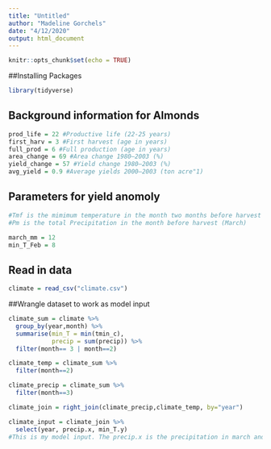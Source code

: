 ```yaml
---
title: "Untitled"
author: "Madeline Gorchels"
date: "4/12/2020"
output: html_document
---
```


```r
knitr::opts_chunk$set(echo = TRUE)
```

##Installing Packages

```r
library(tidyverse)
```

## Background information for Almonds 
```r
prod_life = 22 #Productive life (22-25 years)
first_harv = 3 #First harvest (age in years)
full_prod = 6 #Full production (age in years)
area_change = 69 #Area change 1980–2003 (%)
yield_change = 57 #Yield change 1980–2003 (%)
avg_yield = 0.9 #Average yields 2000–2003 (ton acre"1)
```

## Parameters for yield anomoly
```r
#Tmf is the mimimum temperature in the month two months before harvest (Ferbuary)
#Pm is the total Precipitation in the month before harvest (March)

march_mm = 12
min_T_Feb = 8
```

## Read in data 

```r
climate = read_csv("climate.csv")

```

##Wrangle dataset to work as model input 

```r
climate_sum = climate %>% 
  group_by(year,month) %>% 
  summarise(min_T = min(tmin_c),
            precip = sum(precip)) %>% 
  filter(month== 3 | month==2)

climate_temp = climate_sum %>% 
  filter(month==2)

climate_precip = climate_sum %>% 
  filter(month==3)

climate_join = right_join(climate_precip,climate_temp, by="year")

climate_input = climate_join %>% 
  select(year, precip.x, min_T.y)
#This is my model input. The precip.x is the precipitation in march and the min_T.y minimum temperature in February
```

